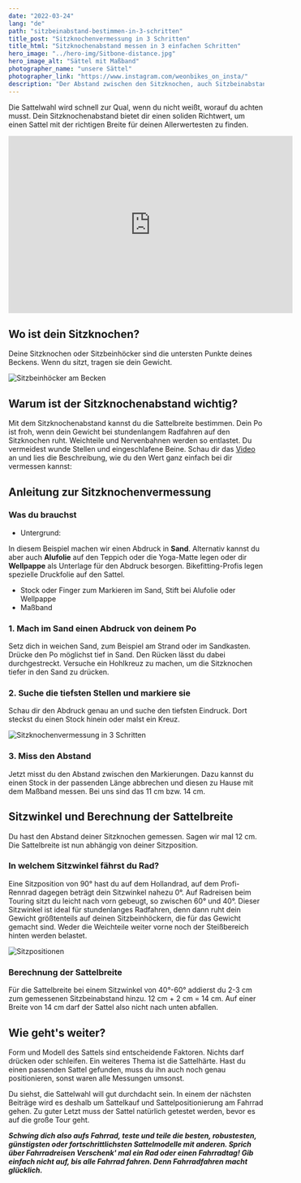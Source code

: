 ```yaml
---
date: "2022-03-24"
lang: "de"
path: "sitzbeinabstand-bestimmen-in-3-schritten"
title_post: "Sitzknochenvermessung in 3 Schritten"
title_html: "Sitzknochenabstand messen in 3 einfachen Schritten"
hero_image: "../hero-img/Sitbone-distance.jpg"
hero_image_alt: "Sättel mit Maßband"
photographer_name: "unsere Sättel"
photographer_link: "https://www.instagram.com/weonbikes_on_insta/"
description: "Der Abstand zwischen den Sitzknochen, auch Sitzbeinabstand genannt, ist ein wichtiger Wert zur Bestimmung der Sattelbreite. In dieser Anleitung lernst du, wie du die Sitzknochenbreite ganz einfach selbst messen kannst."
---
```


Die Sattelwahl wird schnell zur Qual, wenn du nicht weißt, worauf du achten musst. Dein Sitzknochenabstand bietet dir einen soliden Richtwert, um einen Sattel mit der richtigen Breite für deinen Allerwertesten zu finden.

<div class="videoWrapper">
  <iframe
    id="video"
    width="560"
    height="349"
    src="https://www.youtube.com/embed/Oy8iQvW1dUQ"
    frameborder="0"
    allowfullscreen
  ></iframe>
</div>

## Wo ist dein Sitzknochen?

Deine Sitzknochen oder Sitzbeinhöcker sind die untersten Punkte deines Beckens. Wenn du sitzt, tragen sie dein Gewicht.

![Sitzbeinhöcker am Becken](../img/Sitzbeinabstand-Pelvis.jpg)

## Warum ist der Sitzknochenabstand wichtig?

Mit dem Sitzknochenabstand kannst du die Sattelbreite bestimmen. Dein Po ist froh, wenn dein Gewicht bei stundenlangem Radfahren auf den Sitzknochen ruht. Weichteile und Nervenbahnen werden so entlastet. Du vermeidest wunde Stellen und eingeschlafene Beine. Schau dir das [Video](https://www.youtube.com/watch?v=Oy8iQvW1dUQ) an und lies die Beschreibung, wie du den Wert ganz einfach bei dir vermessen kannst:

## Anleitung zur Sitzknochenvermessung

### Was du brauchst

- Untergrund:

In diesem Beispiel machen wir einen Abdruck in **Sand**. Alternativ kannst du aber auch **Alufolie** auf den Teppich oder die Yoga-Matte legen oder dir **Wellpappe** als Unterlage für den Abdruck besorgen. Bikefitting-Profis legen spezielle Druckfolie auf den Sattel.

- Stock oder Finger zum Markieren im Sand, Stift bei Alufolie oder Wellpappe
- Maßband

### 1\. Mach im Sand einen Abdruck von deinem Po

Setz dich in weichen Sand, zum Beispiel am Strand oder im Sandkasten. Drücke den Po möglichst tief in Sand. Den Rücken lässt du dabei durchgestreckt. Versuche ein Hohlkreuz zu machen, um die Sitzknochen tiefer in den Sand zu drücken.

### 2\. Suche die tiefsten Stellen und markiere sie

Schau dir den Abdruck genau an und suche den tiefsten Eindruck. Dort steckst du einen Stock hinein oder malst ein Kreuz.

![Sitzknochenvermessung in 3 Schritten](../img/Sandabdruck.jpg)

### 3\. Miss den Abstand

Jetzt misst du den Abstand zwischen den Markierungen. Dazu kannst du einen Stock in der passenden Länge abbrechen und diesen zu Hause mit dem Maßband messen. Bei uns sind das 11 cm bzw. 14 cm.

## Sitzwinkel und Berechnung der Sattelbreite

Du hast den Abstand deiner Sitzknochen gemessen. Sagen wir mal 12 cm. Die Sattelbreite ist nun abhängig von deiner Sitzposition.

### In welchem Sitzwinkel fährst du Rad?

Eine Sitzposition von 90° hast du auf dem Hollandrad, auf dem Profi-Rennrad dagegen beträgt dein Sitzwinkel nahezu 0°. Auf Radreisen beim Touring sitzt du leicht nach vorn gebeugt, so zwischen 60° und 40°. Dieser Sitzwinkel ist ideal für stundenlanges Radfahren, denn dann ruht dein Gewicht größtenteils auf deinen Sitzbeinhöckern, die für das Gewicht gemacht sind. Weder die Weichteile weiter vorne noch der Steißbereich hinten werden belastet.

![Sitzpositionen](../img/cycling-positions-1.jpg)

### Berechnung der Sattelbreite

Für die Sattelbreite bei einem Sitzwinkel von 40°-60° addierst du 2-3 cm zum gemessenen Sitzbeinabstand hinzu. 12 cm + 2 cm = 14 cm. Auf einer Breite von 14 cm darf der Sattel also nicht nach unten abfallen.

## Wie geht's weiter?

Form und Modell des Sattels sind entscheidende Faktoren. Nichts darf drücken oder schleifen. Ein weiteres Thema ist die Sattelhärte. Hast du einen passenden Sattel gefunden, muss du ihn auch noch genau positionieren, sonst waren alle Messungen umsonst.

Du siehst, die Sattelwahl will gut durchdacht sein. In einem der nächsten Beiträge wird es deshalb um Sattelkauf und Sattelpositionierung am Fahrrad gehen. Zu guter Letzt muss der Sattel natürlich getestet werden, bevor es auf die große Tour geht.

**_Schwing dich also aufs Fahrrad, teste und teile die besten, robustesten, günstigsten oder fortschrittlichsten Sattelmodelle mit anderen. Sprich über Fahrradreisen Verschenk' mal ein Rad oder einen Fahrradtag! Gib einfach nicht auf, bis alle Fahrrad fahren. Denn Fahrradfahren macht glücklich._**
